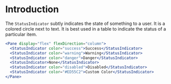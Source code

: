 # Introduction

The `StatusIndicator` subtly indicates the state of something to a user. It is a colored circle next to text. It is best used in a table to indicate the status of a particular item.

```jsx
<Pane display="flex" flexDirection="column">
  <StatusIndicator color="success">Success</StatusIndicator>
  <StatusIndicator color="warning">Warning</StatusIndicator>
  <StatusIndicator color="danger">Danger</StatusIndicator>
  <StatusIndicator>None</StatusIndicator>
  <StatusIndicator color="disabled">Disabled</StatusIndicator>
  <StatusIndicator color="#ED55C2">Custom Color</StatusIndicator>
</Pane>
```
